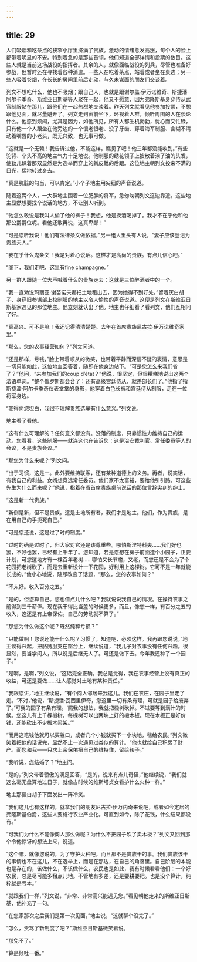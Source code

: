 ```yaml
---
---
---
```

title: 29
---




人们吸烟和吃茶点的狭窄小厅里挤满了贵族。激动的情绪愈发高涨，每个人的脸上都带着明显的不安。特别着急的是那些首领，他们知道全部详情和投票的数目。这些人就是当前这场战役的指挥者。其余的人，就像面临战役的列兵，尽管也准备好参战，但暂时还在寻找着各种消遣。一些人在吃着茶点，站着或者坐在桌边；另一些人吸着卷烟，在长长的房间里前后走动，与久未谋面的朋友们交谈着。

列文不想吃什么，他也不吸烟；跟自己人，也就是跟谢尔盖·伊万诺维奇、斯捷潘·阿尔卡季奇、斯维亚日斯基等人聚在一起，他又不愿意，因为弗隆斯基身穿侍从武官制服站在那儿，跟他们在一起热烈地交谈着。昨天列文就看见他参加投票，不想跟他见面，就尽量避开了。列文走到窗前坐下，环视着人群，倾听周围的人在谈论什么。他感到烦闷，尤其是因为，如他所见，所有人都生机勃勃，忧心而又忙碌，只有他一个人跟坐在他旁边的一个很老很老、没了牙齿、穿着海军制服、含糊不清动着嘴唇的小老头，既无兴致，也无事可做。

“这就是一个无赖！我告诉过他，不能这样。瞧见了吧！他三年都没能收到。”有些驼背、个头不高的地主气力十足地说。他制服的绣花领子上披散着涂了油的头发，使劲儿跺着那双显然是为选举而穿上的新皮靴的后跟。这位地主朝列文投来不满的目光，猛地转过身去。

“真是肮脏的勾当，可以肯定。”小个子地主用尖细的声音说道。

随着这两个人，一大群地主围着一位肥胖的将军，急匆匆朝列文这边靠近。这些地主显然想要找个说话的地方，不让别人听到。

“他怎么敢说是我叫人偷了他的裤子！我想，他是换酒喝掉了。我才不在乎他和他那公爵爵位呢。看他还敢再说，这真卑鄙！”

“可是您听我说！他们有法律条文做依据，”另一组人里头有人说，“妻子应该登记为贵族夫人。”

“我在乎什么鬼条文！我是对着心说话。这样才是高尚的贵族。有点儿信心吧。”

“阁下，我们走吧，这里有fine champagne。”

另一群人跟随一位大声喊着什么的贵族走去：这就是三位醉酒者中的一个。

“我一直劝说玛丽亚·谢苗诺夫娜把土地租出去，因为她得不到好处。”留着灰白胡子、身穿旧参谋部上校制服的地主以令人愉快的声音说道。这便是列文在斯维亚日斯基家遇见的那位地主。他立刻就认出了他。地主也仔细看了看列文，他们互相问了好。

“真高兴。可不是嘛！我还记得清清楚楚。去年在首席贵族尼古拉·伊万诺维奇家里。”

“那么，您的农事经营如何？”列文问道。

“还是那样，亏钱，”脸上带着顺从的微笑，也带着平静而深信不疑的表情，意思是一切只能如此，这位地主回答着，随即在他身边站下。“可是您怎么来我们省了？”他问，“来参加我们的coup d’état？”他说，很坚定，但很糟糕地说出这两个法语单词。“整个俄罗斯都会合了：还有高级宫廷侍从，就差部长们了。”他指了指斯捷潘·阿尔卡季奇仪表堂堂的身影，他穿着白色长裤和宫廷侍从制服，走在一位将军身边。

“我得向您坦白，我很不理解贵族选举有什么意义。”列文说。

地主看了看他。

“这有什么可理解的？任何意义都没有。没落的制度，只靠惯性力维持自己的运动。您看看，这些制服——就连这也在告诉您：这是治安裁判官、常任委员等人的会议，不是贵族会议。”

“那您为什么来呢？”列文问。

“出于习惯，这是一。此外要维持联系，还有某种道德上的义务。再者，说实话，有我自己的利益。女婿想竞选常任委员。他们家不太富裕，要给他引引路。可这些先生为什么而来呢？”他说，指着在省首席贵族桌前说话的那位言辞尖刻的绅士。

“这是新一代贵族。”

“新倒是新，但不是贵族。这是土地所有者，我们才是地主。他们，作为贵族，是在用自己的手扼死自己。”

“可是您还说，这是过了时的制度。”

“过时的确是过时了，但大家对它还是该尊重些。哪怕斯涅特科夫……我们好也罢，不好也罢，已经有上千年了。您知道，若是您想在房子前面造个小园子，正要计划，可您这地方有一棵百年老树……哪怕又长节瘤，又老，而您还是不会为了个花园把老树砍了，而是去重新设计一下花园，好利用上这棵树。它可不是一年就能长成的。”他小心地说，随即改变了话题，“那么，您的农事如何？”

“不太好。收入百分之五。”

“是的，但您算自己。您也值点儿什么吧？我就说说我自己的情况。在操持农事之前得到三千薪俸。现在我干得比当差的时候更多，而且，像您一样，有百分之五的收入，这还是有上帝保佑。自己的劳动就不算了。”

“那您为什么做这个呢？既然纯粹亏损？”

“只能做啊！您说还能干什么呢？习惯了，知道吧，必须这样。我再跟您说说，”地主谈得兴起，把胳膊肘支在窗台上，继续说道，“我儿子对农事没有任何兴趣。很显然，要当学问人，所以说是后继无人了。可还是做下去。今年我还种了一个园子。”

“是啊，是啊，”列文说，“这话完全正确。我总是觉得，我在农事经营上没有真正的收益，可还是要做……让人感觉对土地有某种责任。”

“我跟您讲，”地主继续说，“有个商人邻居来我这儿。我们在农庄，在园子里走了走。‘不对，’他说，‘斯捷潘·瓦西里伊奇，您这里一切有条有理，可就是园子给废弃了。’可我的园子有条有理。‘照我的想法，我就把椴树砍掉。不过要等到满汁的时候。您这儿有上千棵椴树，每棵树可以出两块上好的椴木板。现在木板正是好价钱，还能砍出不少椴木梁架。’”

“而用这笔钱他就可以买牲口，或者几个小钱就买下一小块地，租给农民。”列文微笑着把他的话说完，显然不止一次遇见过类似的算计。“他也就给自己积累了财产。而您和我——只求上帝保佑把自己的维持住，留给孩子。”

“我听说，您结婚了？”地主问。

“是的，”列文带着骄傲的满足回答，“是的，说来有点儿奇怪，”他继续说，“我们就这么毫无盘算地过日子，就像古时候的维斯塔贞女看护什么火种一样。”

地主那撮白胡子下面发出一阵冷笑。

“我们这儿也有这样的，就拿我们的朋友尼古拉·伊万内奇来说吧，或者如今定居的弗隆斯基伯爵，这些人要施行农业产业化。可直到如今，除了花钱，什么结果都没有。”

“可我们为什么不能像商人那么做呢？为什么不把园子砍了卖木板？”列文又回到那个令他惊讶的想法上来，说道。

“这个嘛，就像您说的，为了守护火种吧。而且那不是贵族干的事。我们贵族该干的事情也不在这儿，不在选举上，而是在那边，在自己的角落里。自己阶层的本能也是存在的，该做什么，不该做什么。农民也是如此，我有时候看看他们：一个好农民，总是尽可能多租点儿地。不管地有多差，还是要耕要耙。也是没个算计，纯粹就是亏本。”

“就跟我们一样，”列文说，“非常、非常高兴能遇见您。”看见朝他走来的斯维亚日斯基，他补充了一句。

“在您家那次之后我们是第一次见面，”地主说，“这就聊个没完了。”

“怎么，责骂了新制度了吧？”斯维亚日斯基微笑着说。

“那免不了。”

“算是倾吐一番。”